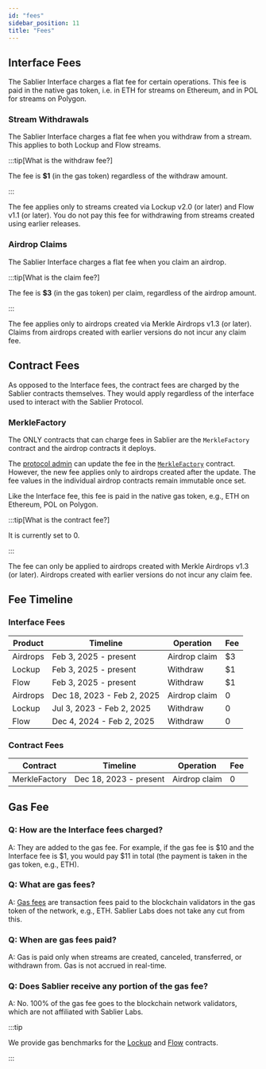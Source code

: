 ```yaml
---
id: "fees"
sidebar_position: 11
title: "Fees"
---
```


## Interface Fees

The Sablier Interface charges a flat fee for certain operations. This fee is paid in the native gas token, i.e. in ETH
for streams on Ethereum, and in POL for streams on Polygon.

### Stream Withdrawals

The Sablier Interface charges a flat fee when you withdraw from a stream. This applies to both Lockup and Flow streams.

:::tip[What is the withdraw fee?]

The fee is **$1** (in the gas token) regardless of the withdraw amount.

:::

The fee applies only to streams created via Lockup v2.0 (or later) and Flow v1.1 (or later). You do not pay this fee for
withdrawing from streams created using earlier releases.

### Airdrop Claims

The Sablier Interface charges a flat fee when you claim an airdrop.

:::tip[What is the claim fee?]

The fee is **$3** (in the gas token) per claim, regardless of the airdrop amount.

:::

The fee applies only to airdrops created via Merkle Airdrops v1.3 (or later). Claims from airdrops created with earlier
versions do not incur any claim fee.

## Contract Fees

As opposed to the Interface fees, the contract fees are charged by the Sablier contracts themselves. They would apply
regardless of the interface used to interact with the Sablier Protocol.

### MerkleFactory

The ONLY contracts that can charge fees in Sablier are the `MerkleFactory` contract and the airdrop contracts it
deploys.

The [protocol admin](/concepts/governance/) can update the fee in the
[`MerkleFactory`](/reference/airdrops/contracts/contract.SablierMerkleFactory) contract. However, the new fee
applies only to airdrops created after the update. The fee values in the individual airdrop contracts remain immutable
once set.

Like the Interface fee, this fee is paid in the native gas token, e.g., ETH on Ethereum, POL on Polygon.

:::tip[What is the contract fee?]

It is currently set to 0.

:::

The fee can only be applied to airdrops created with Merkle Airdrops v1.3 (or later). Airdrops created with earlier
versions do not incur any claim fee.

## Fee Timeline

### Interface Fees

| Product  | Timeline                   | Operation     | Fee |
| -------- | -------------------------- | ------------- | --- |
| Airdrops | Feb 3, 2025 - present      | Airdrop claim | $3  |
| Lockup   | Feb 3, 2025 - present      | Withdraw      | $1  |
| Flow     | Feb 3, 2025 - present      | Withdraw      | $1  |
| Airdrops | Dec 18, 2023 - Feb 2, 2025 | Airdrop claim | 0   |
| Lockup   | Jul 3, 2023 - Feb 2, 2025  | Withdraw      | 0   |
| Flow     | Dec 4, 2024 - Feb 2, 2025  | Withdraw      | 0   |

### Contract Fees

| Contract      | Timeline               | Operation     | Fee |
| ------------- | ---------------------- | ------------- | --- |
| MerkleFactory | Dec 18, 2023 - present | Airdrop claim | 0   |

## Gas Fee

### Q: How are the Interface fees charged?

A: They are added to the gas fee. For example, if the gas fee is \$10 and the Interface fee is \$1, you would pay \$11
in total (the payment is taken in the gas token, e.g., ETH).

### Q: What are gas fees?

A: [Gas fees](https://investopedia.com/terms/g/gas-ethereum.asp) are transaction fees paid to the blockchain validators
in the gas token of the network, e.g., ETH. Sablier Labs does not take any cut from this.

### Q: When are gas fees paid?

A: Gas is paid only when streams are created, canceled, transferred, or withdrawn from. Gas is not accrued in real-time.

### Q: Does Sablier receive any portion of the gas fee?

A: No. 100% of the gas fee goes to the blockchain network validators, which are not affiliated with Sablier Labs.

:::tip

We provide gas benchmarks for the [Lockup](/guides/lockup/gas-benchmarks) and [Flow](/guides/flow/gas-benchmarks)
contracts.

:::
